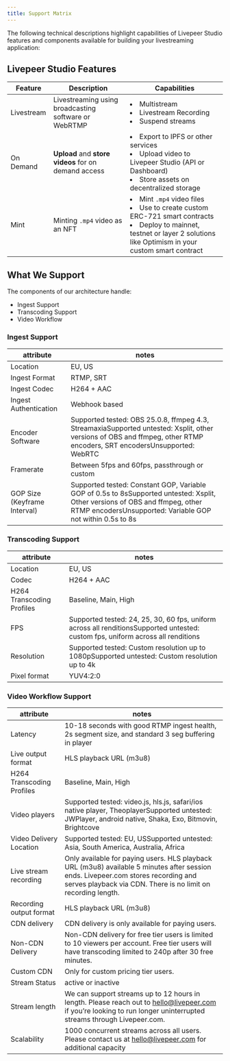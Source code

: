 ```yaml
---
title: Support Matrix
---
```


The following technical descriptions highlight capabilities of Livepeer Studio
features and components available for building your livestreaming application:

## Livepeer Studio Features

| Feature    | Description                                          | Capabilities                                                                                                                                                                                |
| ---------- | ---------------------------------------------------- | ------------------------------------------------------------------------------------------------------------------------------------------------------------------------------------------- |
| Livestream | Livestreaming using broadcasting software or WebRTMP | <li> Multistream</li> <li>Livestream Recording</li> <li>Suspend streams</li>                                                                                                                |
| On Demand  | **Upload** and **store videos** for on demand access | <li>Export to IPFS or other services</li> <li>Upload video to Livepeer Studio (API or Dashboard)</li> <li>Store assets on decentralized storage</li>                                        |
| Mint       | Minting `.mp4` video as an NFT                       | <li>Mint `.mp4` video files</li> <li>Use to create custom ERC-721 smart contracts</li> <li>Deploy to mainnet, testnet or layer 2 solutions like Optimism in your custom smart contract</li> |

## What We Support

The components of our architecture handle:

- Ingest Support
- Transcoding Support
- Video Workflow

### Ingest Support

| attribute                    | notes                                                                                                                                                                                      |
| ---------------------------- | ------------------------------------------------------------------------------------------------------------------------------------------------------------------------------------------ |
| Location                     | EU, US                                                                                                                                                                                     |
| Ingest Format                | RTMP, SRT                                                                                                                                                                                  |
| Ingest Codec                 | H264 + AAC                                                                                                                                                                                 |
| Ingest Authentication        | Webhook based                                                                                                                                                                              |
| Encoder Software             | Supported tested: OBS 25.0.8, ffmpeg 4.3, StreamaxiaSupported untested: Xsplit, other versions of OBS and ffmpeg, other RTMP encoders, SRT encodersUnsupported: WebRTC                     |
| Framerate                    | Between 5fps and 60fps, passthrough or custom                                                                                                                                              |
| GOP Size (Keyframe Interval) | Supported tested: Constant GOP, Variable GOP of 0.5s to 8sSupported untested: Xsplit, Other versions of OBS and ffmpeg, other RTMP encodersUnsupported: Variable GOP not within 0.5s to 8s |

### Transcoding Support

| attribute                 | notes                                                                                                                            |
| ------------------------- | -------------------------------------------------------------------------------------------------------------------------------- |
| Location                  | EU, US                                                                                                                           |
| Codec                     | H264 + AAC                                                                                                                       |
| H264 Transcoding Profiles | Baseline, Main, High                                                                                                             |
| FPS                       | Supported tested: 24, 25, 30, 60 fps, uniform across all renditionsSupported untested: custom fps, uniform across all renditions |
| Resolution                | Supported tested: Custom resolution up to 1080pSupported untested: Custom resolution up to 4k                                    |
| Pixel format              | YUV4:2:0                                                                                                                         |

### Video Workflow Support

| attribute                 | notes                                                                                                                                                                                              |
| ------------------------- | -------------------------------------------------------------------------------------------------------------------------------------------------------------------------------------------------- |
| Latency                   | 10-18 seconds with good RTMP ingest health, 2s segment size, and standard 3 seg buffering in player                                                                                                |
| Live output format        | HLS playback URL (m3u8)                                                                                                                                                                            |
| H264 Transcoding Profiles | Baseline, Main, High                                                                                                                                                                               |
| Video players             | Supported tested: video.js, hls.js, safari/ios native player, TheoplayerSupported untested: JWPlayer, android native, Shaka, Exo, Bitmovin, Brightcove                                             |
| Video Delivery Location   | Supported tested: EU, USSupported untested: Asia, South America, Australia, Africa                                                                                                                 |
| Live stream recording     | Only available for paying users. HLS playback URL (m3u8) available 5 minutes after session ends. Livepeer.com stores recording and serves playback via CDN. There is no limit on recording length. |
| Recording output format   | HLS playback URL (m3u8)                                                                                                                                                                            |
| CDN delivery              | CDN delivery is only available for paying users.                                                                                                                                                   |
| Non-CDN Delivery          | Non-CDN delivery for free tier users is limited to 10 viewers per account. Free tier users will have transcoding limited to 240p after 30 free minutes.                                            |
| Custom CDN                | Only for custom pricing tier users.                                                                                                                                                                |
| Stream Status             | active or inactive                                                                                                                                                                                 |
| Stream length             | We can support streams up to 12 hours in length. Please reach out to hello@livepeer.com if you’re looking to run longer uninterrupted streams through Livepeer.com.                                |
| Scalability               | 1000 concurrent streams across all users. Please contact us at hello@livepeer.com for additional capacity                                                                                          |
